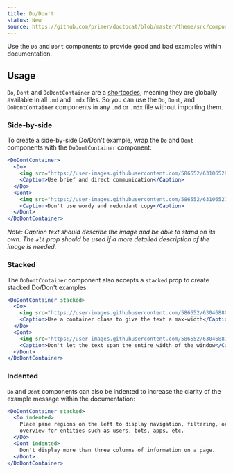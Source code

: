 ```yaml
---
title: Do/Don't
status: New
source: https://github.com/primer/doctocat/blob/master/theme/src/components/do-dont.js
---
```



Use the `Do` and `Dont` components to provide good and bad examples within
documentation.

## Usage

`Do`, `Dont` and `DoDontContainer` are a
[shortcodes](https://mdxjs.com/blog/shortcodes), meaning they are globally
available in all `.md` and `.mdx` files. So you can use the `Do`, `Dont`, and
`DoDontContainer` components in any `.md` or `.mdx` file without importing them.

### Side-by-side

To create a side-by-side Do/Don't example, wrap the `Do` and `Dont` components
with the `DoDontContainer` component:

```jsx live
<DoDontContainer>
  <Do>
    <img src="https://user-images.githubusercontent.com/586552/63106528-06de5100-bf51-11e9-8a5e-98583ed74874.png" />
    <Caption>Use brief and direct communication</Caption>
  </Do>
  <Dont>
    <img src="https://user-images.githubusercontent.com/586552/63106527-06de5100-bf51-11e9-858c-72de6a5c728a.png" />
    <Caption>Don't use wordy and redundant copy</Caption>
  </Dont>
</DoDontContainer>
```

_Note: Caption text should describe the image and be able to stand on its own.
The `alt` prop should be used if a more detailed description of the image is
needed._

### Stacked

The `DoDontContainer` component also accepts a `stacked` prop to create stacked
Do/Don't examples:

```jsx live
<DoDontContainer stacked>
  <Do>
    <img src="https://user-images.githubusercontent.com/586552/63046880-46e5fb00-bea1-11e9-836d-be1b1c7d963f.png" />
    <Caption>Use a container class to give the text a max-width</Caption>
  </Do>
  <Dont>
    <img src="https://user-images.githubusercontent.com/586552/63046881-46e5fb00-bea1-11e9-87ee-80dbeb0bea1c.png" />
    <Caption>Don't let the text span the entire width of the window</Caption>
  </Dont>
</DoDontContainer>
```

### Indented

`Do` and `Dont` components can also be indented to increase the clarity of the
example message within the documentation:

```jsx live
<DoDontContainer stacked>
  <Do indented>
    Place pane regions on the left to display navigation, filtering, or an
    overview for entities such as users, bots, apps, etc.
  </Do>
  <Dont indented>
    Don't display more than three columns of information on a page.
  </Dont>
</DoDontContainer>
```
